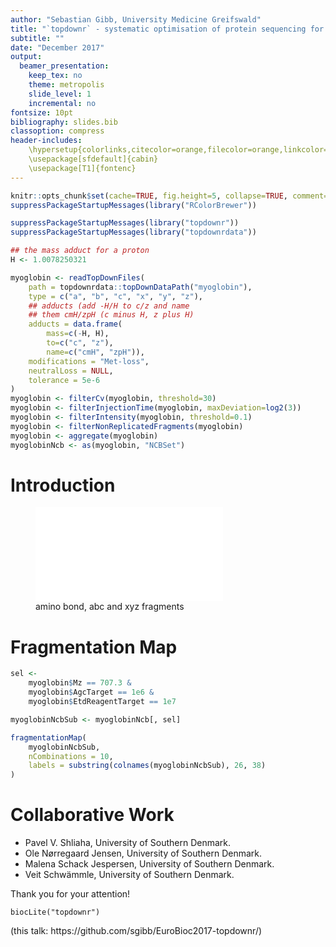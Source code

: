 ```yaml
---
author: "Sebastian Gibb, University Medicine Greifswald"
title: "`topdownr` - systematic optimisation of protein sequencing for top-down proteomics"
subtitle: ""
date: "December 2017"
output:
  beamer_presentation:
    keep_tex: no
    theme: metropolis
    slide_level: 1
    incremental: no
fontsize: 10pt
bibliography: slides.bib
classoption: compress
header-includes:
    \hypersetup{colorlinks,citecolor=orange,filecolor=orange,linkcolor=orange,urlcolor=orange}
    \usepackage[sfdefault]{cabin}
    \usepackage[T1]{fontenc}
---
```


```r
knitr::opts_chunk$set(cache=TRUE, fig.height=5, collapse=TRUE, comment="#")
suppressPackageStartupMessages(library("RColorBrewer"))
```

```r
suppressPackageStartupMessages(library("topdownr"))
suppressPackageStartupMessages(library("topdownrdata"))

## the mass adduct for a proton
H <- 1.0078250321

myoglobin <- readTopDownFiles(
    path = topdownrdata::topDownDataPath("myoglobin"),
    type = c("a", "b", "c", "x", "y", "z"),
    ## adducts (add -H/H to c/z and name
    ## them cmH/zpH (c minus H, z plus H)
    adducts = data.frame(
        mass=c(-H, H),
        to=c("c", "z"),
        name=c("cmH", "zpH")),
    modifications = "Met-loss",
    neutralLoss = NULL,
    tolerance = 5e-6
)
myoglobin <- filterCv(myoglobin, threshold=30)
myoglobin <- filterInjectionTime(myoglobin, maxDeviation=log2(3))
myoglobin <- filterIntensity(myoglobin, threshold=0.1)
myoglobin <- filterNonReplicatedFragments(myoglobin)
myoglobin <- aggregate(myoglobin)
myoglobinNcb <- as(myoglobin, "NCBSet")
```

# Introduction

![amino bond, abc and xyz fragments](images/abcxyzmn.pdf)

# Fragmentation Map

```r
sel <-
    myoglobin$Mz == 707.3 &
    myoglobin$AgcTarget == 1e6 &
    myoglobin$EtdReagentTarget == 1e7

myoglobinNcbSub <- myoglobinNcb[, sel]

fragmentationMap(
    myoglobinNcbSub,
    nCombinations = 10,
    labels = substring(colnames(myoglobinNcbSub), 26, 38)
)
```

# Collaborative Work

- Pavel V. Shliaha, University of Southern Denmark.
- Ole Nørregaard Jensen, University of Southern Denmark.
- Malena Schack Jespersen, University of Southern Denmark.
- Veit Schwämmle, University of Southern Denmark.

Thank you for your attention!

`biocLite("topdownr")`

(this talk: https://github.com/sgibb/EuroBioc2017-topdownr/)
